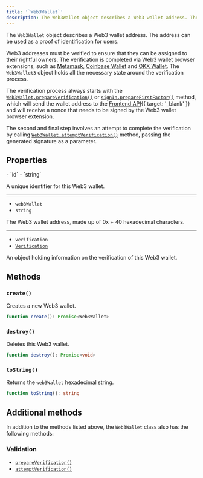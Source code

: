```yaml
---
title: '`Web3Wallet`'
description: The Web3Wallet object describes a Web3 wallet address. The address can be used as a proof of identification for users.
---
```


The `Web3Wallet` object describes a Web3 wallet address. The address can be used as a proof of identification for users.

Web3 addresses must be verified to ensure that they can be assigned to their rightful owners. The verification is completed via Web3 wallet browser extensions, such as [Metamask](https://metamask.io/), [Coinbase Wallet](https://www.coinbase.com/wallet) and [OKX Wallet](https://www.okx.com/help/section/faq-web3-wallet). The `Web3Wallet3` object holds all the necessary state around the verification process.

The verification process always starts with the [`Web3Wallet.prepareVerification()`](/docs/references/javascript/web3-wallet/verification#prepare-verification) or [`signIn.prepareFirstFactor()`](/docs/references/javascript/sign-in/first-factor#prepare-first-factor) method, which will send the wallet address to the [Frontend API](/docs/reference/frontend-api){{ target: '_blank' }} and will receive a nonce that needs to be signed by the Web3 wallet browser extension.

The second and final step involves an attempt to complete the verification by calling [`Web3Wallet.attemptVerification()`](/docs/references/javascript/web3-wallet/verification#attempt-verification) method, passing the generated signature as a parameter.

## Properties

<Properties>
  - `id`
  - `string`

  A unique identifier for this Web3 wallet.

  ---

  - `web3Wallet`
  - `string`

  The Web3 wallet address, made up of 0x + 40 hexadecimal characters.

  ---

  - `verification`
  - [`Verification`](/docs/references/javascript/types/verification)

  An object holding information on the verification of this Web3 wallet.
</Properties>

## Methods

### `create()`

Creates a new Web3 wallet.

```typescript
function create(): Promise<Web3Wallet>
```

### `destroy()`

Deletes this Web3 wallet.

```typescript
function destroy(): Promise<void>
```

### `toString()`

Returns the `web3Wallet` hexadecimal string.

```typescript
function toString(): string
```

## Additional methods

In addition to the methods listed above, the `Web3Wallet` class also has the following methods:

### Validation

- [`prepareVerification()`](/docs/references/javascript/web3-wallet/verification#prepare-verification)
- [`attemptVerification()`](/docs/references/javascript/web3-wallet/verification#attempt-verification)
